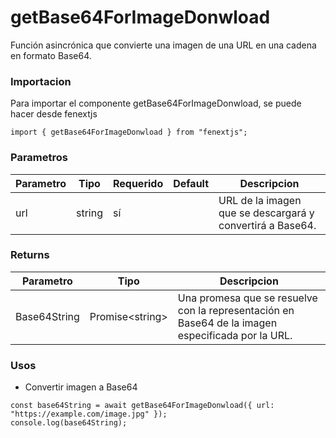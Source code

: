 # getBase64ForImageDonwload

Función asincrónica que convierte una imagen de una URL en una cadena en formato Base64.

### Importacion

Para importar el componente getBase64ForImageDonwload, se puede hacer desde fenextjs

```tsx copy
import { getBase64ForImageDonwload } from "fenextjs";
```

### Parametros

| Parametro | Tipo | Requerido | Default | Descripcion |
| --------- | ---- | --------- | ------- | ----------- |
| url | string | sí |  | URL de la imagen que se descargará y convertirá a Base64. |
### Returns

| Parametro | Tipo | Descripcion |
| --------- | ---- | ----------- |
| Base64String | Promise\<string\>  | Una promesa que se resuelve con la representación en Base64 de la imagen especificada por la URL. |
### Usos

- Convertir imagen a Base64

```tsx copy
const base64String = await getBase64ForImageDonwload({ url: "https://example.com/image.jpg" });
console.log(base64String);
```

